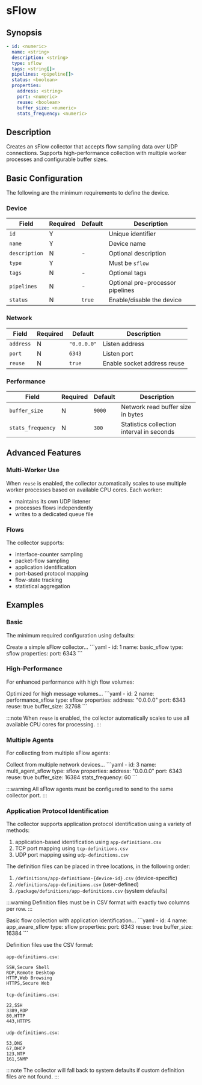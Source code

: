 # sFlow

## Synopsis

```yaml
- id: <numeric>
  name: <string>
  description: <string>
  type: sflow
  tags: <string[]>
  pipelines: <pipeline[]>
  status: <boolean>
  properties:
    address: <string>
    port: <numeric>
    reuse: <boolean>
    buffer_size: <numeric>
    stats_frequency: <numeric>
```

## Description

Creates an sFlow collector that accepts flow sampling data over UDP connections. Supports high-performance collection with multiple worker processes and configurable buffer sizes.

## Basic Configuration

The following are the minimum requirements to define the device.

### Device

|Field|Required|Default|Description|
|---|---|---|---|
|`id`|Y||Unique identifier|
|`name`|Y||Device name|
|`description`|N|-|Optional description|
|`type`|Y||Must be `sflow`|
|`tags`|N|-|Optional tags|
|`pipelines`|N|-|Optional pre-processor pipelines|
|`status`|N|`true`|Enable/disable the device|

### Network

|Field|Required|Default|Description|
|---|---|---|---|
|`address`|N|`"0.0.0.0"`|Listen address|
|`port`|N|`6343`|Listen port|
|`reuse`|N|`true`|Enable socket address reuse|

### Performance

|Field|Required|Default|Description|
|---|---|---|---|
|`buffer_size`|N|`9000`|Network read buffer size in bytes|
|`stats_frequency`|N|`300`|Statistics collection interval in seconds|

## Advanced Features

### Multi-Worker Use

When `reuse` is enabled, the collector automatically scales to use multiple worker processes based on available CPU cores. Each worker:

- maintains its own UDP listener
- processes flows independently
- writes to a dedicated queue file

### Flows

The collector supports:

- interface-counter sampling
- packet-flow sampling
- application identification
- port-based protocol mapping
- flow-state tracking
- statistical aggregation

## Examples

### Basic

The minimum required configuration using defaults:

<ExampleGrid>
  <CommentCol>
    Create a simple sFlow collector...
  </CommentCol>
  <CodeCol>
    ```yaml
    - id: 1
      name: basic_sflow
      type: sflow
      properties:
        port: 6343
    ```
  </CodeCol>
</ExampleGrid>

### High-Performance

For enhanced performance with high flow volumes:

<ExampleGrid>
  <CommentCol>
    Optimized for high message volumes...
  </CommentCol>
  <CodeCol>
    ```yaml
    - id: 2
      name: performance_sflow
      type: sflow
      properties:
        address: "0.0.0.0"
        port: 6343
        reuse: true
        buffer_size: 32768
    ```
  </CodeCol>
</ExampleGrid>

:::note
When `reuse` is enabled, the collector automatically scales to use all available CPU cores for processing.
:::

### Multiple Agents

For collecting from multiple sFlow agents:

<ExampleGrid>
  <CommentCol>
    Collect from multiple network devices...
  </CommentCol>
  <CodeCol>
    ```yaml
    - id: 3
      name: multi_agent_sflow
      type: sflow
      properties:
        address: "0.0.0.0"
        port: 6343
        reuse: true
        buffer_size: 16384
        stats_frequency: 60
    ```
  </CodeCol>
</ExampleGrid>

:::warning
All sFlow agents must be configured to send to the same collector port.
:::

### Application Protocol Identification

The collector supports application protocol identification using a variety of methods:

1. application-based identification using `app-definitions.csv`
2. TCP port mapping using `tcp-definitions.csv`
3. UDP port mapping using `udp-definitions.csv`

The definition files can be placed in three locations, in the following order:

1. `/definitions/app-definitions-{device-id}.csv` (device-specific)
2. `/definitions/app-definitions.csv` (user-defined)
3. `/package/definitions/app-definitions.csv` (system defaults)

:::warning
Definition files must be in CSV format with exactly two columns per row.
:::

<ExampleGrid>
  <CommentCol>
    Basic flow collection with application identification...
  </CommentCol>
  <CodeCol>
    ```yaml
    - id: 4
      name: app_aware_sflow
      type: sflow
      properties:
        port: 6343
        reuse: true
        buffer_size: 16384
    ```
  </CodeCol>
</ExampleGrid>

Definition files use the CSV format:

`app-definitions.csv`:

```csv
SSH,Secure Shell
RDP,Remote Desktop
HTTP,Web Browsing
HTTPS,Secure Web
```

`tcp-definitions.csv`:

```csv
22,SSH
3389,RDP
80,HTTP
443,HTTPS
```

`udp-definitions.csv`:

```csv
53,DNS
67,DHCP
123,NTP
161,SNMP
```

:::note
The collector will fall back to system defaults if custom definition files are not found.
:::
